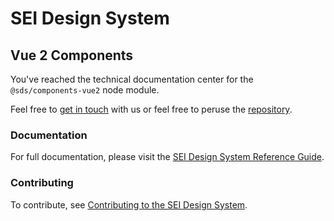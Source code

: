 
<Meta title="Getting Started" />

# SEI Design System

## Vue 2 Components

You've reached the technical documentation center for the `@sds/components-vue2` node module.

Feel free to [get in touch](https://designsystem.sei.cmu.edu/help-support/contact-us) with us or feel free to peruse the [repository](https://code.sei.cmu.edu/bitbucket/projects/SDS/repos/components-vue2/browse).

### Documentation

For full documentation, please visit the [SEI Design System Reference Guide](https://designsystem.sei.cmu.edu).

### Contributing

To contribute, see [Contributing to the SEI Design System](https://designsystem.sei.cmu.edu/help-support/contribute-to-the-codebase).
